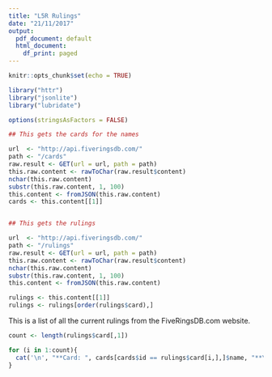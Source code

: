 ```yaml
---
title: "L5R Rulings"
date: "21/11/2017"
output:
  pdf_document: default
  html_document:
    df_print: paged
---
```


```r
knitr::opts_chunk$set(echo = TRUE)

library("httr")
library("jsonlite")
library("lubridate")

options(stringsAsFactors = FALSE)

## This gets the cards for the names

url  <- "http://api.fiveringsdb.com/"
path <- "/cards"
raw.result <- GET(url = url, path = path)
this.raw.content <- rawToChar(raw.result$content)
nchar(this.raw.content)
substr(this.raw.content, 1, 100)
this.content <- fromJSON(this.raw.content)
cards <- this.content[[1]]


## This gets the rulings

url  <- "http://api.fiveringsdb.com/"
path <- "/rulings"
raw.result <- GET(url = url, path = path)
this.raw.content <- rawToChar(raw.result$content)
nchar(this.raw.content)
substr(this.raw.content, 1, 100)
this.content <- fromJSON(this.raw.content)

rulings <- this.content[[1]]
rulings <- rulings[order(rulings$card),]


```

This is a list of all the current rulings from the FiveRingsDB.com website. 


```r

count <- length(rulings$card[,1])

for (i in 1:count){
  cat('\n', "**Card: ", cards[cards$id == rulings$card[i,],]$name, "**\n\n", rulings$text[i],"\n","*Source:",rulings$source[i],"*\n","\n","\n") 
}

```



